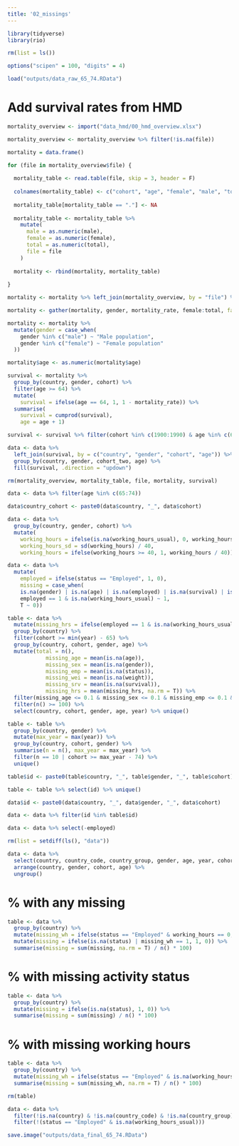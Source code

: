 ```yaml
---
title: '02_missings'
---
```


```r
library(tidyverse)
library(rio)

rm(list = ls())

options("scipen" = 100, "digits" = 4)

load("outputs/data_raw_65_74.RData")

```

# Add survival rates from HMD
```r
mortality_overview <- import("data_hmd/00_hmd_overview.xlsx")

mortality_overview <- mortality_overview %>% filter(!is.na(file))

mortality = data.frame()

for (file in mortality_overview$file) {
  
  mortality_table <- read.table(file, skip = 3, header = F)
  
  colnames(mortality_table) <- c("cohort", "age", "female", "male", "total")
  
  mortality_table[mortality_table == "."] <- NA
  
  mortality_table <- mortality_table %>% 
    mutate(
      male = as.numeric(male),
      female = as.numeric(female),
      total = as.numeric(total),
      file = file
    )
  
  mortality <- rbind(mortality, mortality_table)
  
}

mortality <- mortality %>% left_join(mortality_overview, by = "file") %>% select(country, cohort, age, female, male, total)

mortality <- gather(mortality, gender, mortality_rate, female:total, factor_key = T)

mortality <- mortality %>% 
  mutate(gender = case_when(
    gender %in% c("male") ~ "Male population",
    gender %in% c("female") ~ "Female population"
  ))

mortality$age <- as.numeric(mortality$age)

survival <- mortality %>%
  group_by(country, gender, cohort) %>%
  filter(age >= 64) %>%
  mutate(
    survival = ifelse(age == 64, 1, 1 - mortality_rate)) %>%
  summarise(
    survival = cumprod(survival),
    age = age + 1)

survival <- survival %>% filter(cohort %in% c(1900:1990) & age %in% c(65:74))

data <- data %>% 
  left_join(survival, by = c("country", "gender", "cohort", "age")) %>%
  group_by(country, gender, cohort_two, age) %>%
  fill(survival, .direction = "updown")

rm(mortality_overview, mortality_table, file, mortality, survival)

```

```r
data <- data %>% filter(age %in% c(65:74))

data$country_cohort <- paste0(data$country, "_", data$cohort)

data <- data %>%
  group_by(country, gender, cohort) %>%
  mutate(
    working_hours = ifelse(is.na(working_hours_usual), 0, working_hours_usual),
    working_hours_sd = sd(working_hours) / 40,
    working_hours = ifelse(working_hours >= 40, 1, working_hours / 40))

data <- data %>%
  mutate(
    employed = ifelse(status == "Employed", 1, 0),
    missing = case_when(
    is.na(gender) | is.na(age) | is.na(employed) | is.na(survival) | is.na(education) ~ 1,
    employed == 1 & is.na(working_hours_usual) ~ 1,
    T ~ 0))

```

```r
table <- data %>%
  mutate(missing_hrs = ifelse(employed == 1 & is.na(working_hours_usual), 1, 0)) %>%
  group_by(country) %>%
  filter(cohort >= min(year) - 65) %>%
  group_by(country, cohort, gender, age) %>%
  mutate(total = n(),
            missing_age = mean(is.na(age)),
            missing_sex = mean(is.na(gender)),
            missing_emp = mean(is.na(status)),
            missing_wei = mean(is.na(weight)),
            missing_srv = mean(is.na(survival)),
            missing_hrs = mean(missing_hrs, na.rm = T)) %>%
  filter(missing_age <= 0.1 & missing_sex <= 0.1 & missing_emp <= 0.1 & missing_srv <= 0.1 & missing_hrs <= 0.1 & missing_wei <= 0.1) %>%
  filter(n() >= 100) %>%
  select(country, cohort, gender, age, year) %>% unique()

table <- table %>%
  group_by(country, gender) %>%
  mutate(max_year = max(year)) %>%
  group_by(country, cohort, gender) %>%
  summarise(n = n(), max_year = max_year) %>%
  filter(n == 10 | cohort >= max_year - 74) %>%
  unique()

```

```r
table$id <- paste0(table$country, "_", table$gender, "_", table$cohort)

table <- table %>% select(id) %>% unique()

data$id <- paste0(data$country, "_", data$gender, "_", data$cohort)

data <- data %>% filter(id %in% table$id)

data <- data %>% select(-employed)

rm(list = setdiff(ls(), "data"))

```

```r
data <- data %>% 
  select(country, country_code, country_group, gender, age, year, cohort, cohort_two, status, working_hours, working_hours_usual, survival, weight) %>%
  arrange(country, gender, cohort, age) %>%
  ungroup()

```

# % with any missing
```r
table <- data %>%
  group_by(country) %>%
  mutate(missing_wh = ifelse(status == "Employed" & working_hours == 0, 1, 0)) %>%
  mutate(missing = ifelse(is.na(status) | missing_wh == 1, 1, 0)) %>%
  summarise(missing = sum(missing, na.rm = T) / n() * 100)

```

# % with missing activity status
```r
table <- data %>%
  group_by(country) %>%
  mutate(missing = ifelse(is.na(status), 1, 0)) %>%
  summarise(missing = sum(missing) / n() * 100)

```

# % with missing working hours
```r
table <- data %>%
  group_by(country) %>%
  mutate(missing_wh = ifelse(status == "Employed" & is.na(working_hours_usual), 1, 0)) %>%
  summarise(missing = sum(missing_wh, na.rm = T) / n() * 100)

rm(table)

```

```r
data <- data %>% 
  filter(!is.na(country) & !is.na(country_code) & !is.na(country_group) & !is.na(gender) & !is.na(age) & !is.na(year) & !is.na(cohort) & !is.na(cohort_two) & !is.na(status) & !is.na(survival) & !is.na(weight)) %>%
  filter(!(status == "Employed" & is.na(working_hours_usual)))

save.image("outputs/data_final_65_74.RData")

```

```r

```
